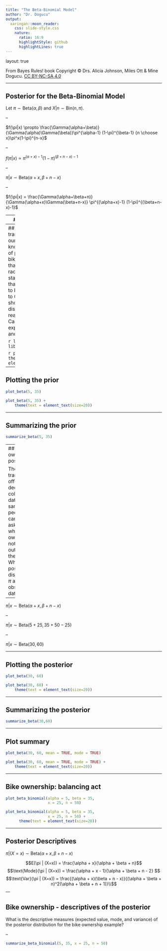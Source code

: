 ```yaml
---
title: "The Beta-Binomial Model"
author: "Dr. Dogucu"
output: 
  xaringan::moon_reader:
    css: slide-style.css
    nature:
      ratio: 16:9
      highlightStyle: github
      highlightLines: true
---
```


layout: true
  
<div class="my-header"></div>

<div class="my-footer"> From Bayes Rules! book
 Copyright &copy; Drs. Alicia Johnson, Miles Ott & Mine Dogucu. <a href="https://creativecommons.org/licenses/by-nc-sa/4.0/">CC BY-NC-SA 4.0</a></div> 

---

## Posterior for the Beta-Binomial Model

Let $\pi \sim \text{Beta}(\alpha, \beta)$ and $X|n \sim \text{Bin}(n,\pi)$. 

--

$f(\pi|x) \propto \frac{\Gamma(\alpha+\beta)}{\Gamma(\alpha)\Gamma(\beta)}\pi^{\alpha-1} (1-\pi)^{\beta-1} {n \choose x}\pi^x(1-\pi)^{n-x}$

--


$f(\pi|x) \propto \pi^{(\alpha+x)-1} (1-\pi)^{(\beta+n-x)-1}$

--

$\pi|x \sim \text{Beta}(\alpha +x, \beta+n-x)$

--

$f(\pi|x) = \frac{\Gamma(\alpha+\beta+n)}{\Gamma(\alpha+x)\Gamma(\beta+n-x)} \pi^{(\alpha+x)-1} (1-\pi)^{(\beta+n-x)-1}$

---
## Conjugate prior

We say that $f(\pi)$ is a conjugate prior for $L(\pi|x)$ if the posterior, $f(\pi|x) \propto f(\pi)L(\pi|x)$, is from the same model family as the prior.  

Thus, Beta distribution is a conjugate prior for the Binomial likelihood model since the posterior also follows a Beta distribution.

---
## Bike ownership
The transportation office at our school wants to know $\pi$ the proportion of people who own bikes on campus so that they can build bike racks accordingly. The staff at the office think that the $\pi$ is more likely to be somewhere 0.05 to 0.25. The plot below shows their prior distribution. Write out a reasonable $f(\pi)$. Calculate the prior expected value, mode, and variance. 

```r
library(ggplot2)
library(bayesrules)
```


```r
plot_beta(5, 35) +
    theme(text = element_text(size=20)) 
```

---

## Plotting the prior

```r
plot_beta(5, 35) 
```

```r
plot_beta(5, 35) +
    theme(text = element_text(size=20)) 
```

---

## Summarizing the prior

```r
summarize_beta(5, 35)
```

---
## Bike ownership posterior

The transportation office decides to collect some data and samples 50 people on campus and asks them whether they own a bike or not. It turns out that 25 of them do! What is the posterior distribution of $\pi$ after having observed this data? 

--

$\pi|x \sim \text{Beta}(\alpha +x, \beta+n-x)$

--

$\pi|x \sim \text{Beta}(5 +25, 35+50-25)$

--

$\pi|x \sim \text{Beta}(30, 60)$


---

## Plotting the posterior

```r
plot_beta(30, 60) 
```

```r
plot_beta(30, 60) +
    theme(text = element_text(size=20)) 
```


---

## Summarizing the posterior

```r
summarize_beta(30,60)
```



---

## Plot summary

```r
plot_beta(30, 60, mean = TRUE, mode = TRUE) 
```

```r
plot_beta(30, 60, mean = TRUE, mode = TRUE) +
    theme(text = element_text(size=20)) 
```

---

## Bike ownership: balancing act

```r
plot_beta_binomial(alpha = 5, beta = 35,
                   x = 25, n = 50)
```

```r
plot_beta_binomial(alpha = 5, beta = 35,
                   x = 25, n = 50) +
      theme(text = element_text(size=20)) 

```



---

## Posterior Descriptives

$\pi|(X=x) \sim \text{Beta}(\alpha+x, \beta+n-x)$

$$E(\pi | (X=x)) = \frac{\alpha + x}{\alpha + \beta + n}$$ 
$$\text{Mode}(\pi | (X=x))  = \frac{\alpha + x - 1}{\alpha + \beta + n - 2} $$
$$\text{Var}(\pi | (X=x))   = \frac{(\alpha + x)(\beta + n - x)}{(\alpha + \beta + n)^2(\alpha + \beta + n + 1)}\\$$
---

## Bike ownership - descriptives of the posterior

What is the descriptive measures (expected value, mode, and variance) of the posterior distribution for the bike ownership example?

--


```r
summarize_beta_binomial(5, 35, x = 25, n = 50)
```

